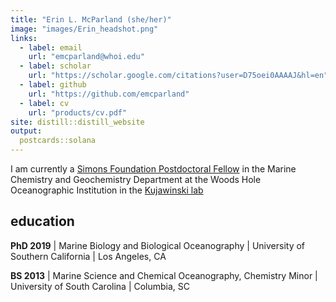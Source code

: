 ```yaml
---
title: "Erin L. McParland (she/her)"
image: "images/Erin_headshot.png"
links:
  - label: email
    url: "emcparland@whoi.edu"
  - label: scholar
    url: "https://scholar.google.com/citations?user=D75oei0AAAAJ&hl=en"
  - label: github
    url: "https://github.com/emcparland"
  - label: cv
    url: "products/cv.pdf"
site: distill::distill_website
output:
  postcards::solana
---
```


I am currently a [Simons Foundation Postdoctoral Fellow](https://www.simonsfoundation.org/grant/simons-postdoctoral-fellowships-in-marine-microbial-ecology/) in the Marine Chemistry and Geochemistry Department at the Woods Hole Oceanographic Institution in the [Kujawinski lab](https://www2.whoi.edu/site/molecular-environmental-science/)

## education

**PhD 2019** | Marine Biology and Biological Oceanography |
University of Southern California | Los Angeles, CA

**BS 2013** | Marine Science and Chemical Oceanography, Chemistry Minor |
University of South Carolina | Columbia, SC
